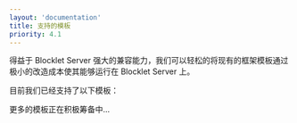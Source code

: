 ```yaml
---
layout: 'documentation'
title: 支持的模板
priority: 4.1
---
```


得益于 Blocklet Server 强大的兼容能力，我们可以轻松的将现有的框架模板通过极小的改造成本使其能够运行在 Blocklet Server 上。

目前我们已经支持了以下模板：

<TemplateGallery className="my-8" />

更多的模板正在积极筹备中...
